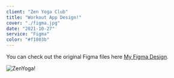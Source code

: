 ```yaml
---
client: "Zen Yoga Club"
title: "Workout App Design!"
cover: "./figma.jpg"
date: "2021-10-27"
service: "Figma"
color: "#f1803b"
---
```

You can check out the original Figma files here [My Figma Design](https://www.figma.com/file/e8Ef3eKdXw2x6W8y99FS2D/Zen-Yoga-App?node-id=0%3A1).

![ZenYoga!](./figma.jpg "Workout App")



